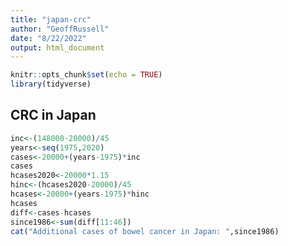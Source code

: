 ```yaml
---
title: "japan-crc"
author: "GeoffRussell"
date: "8/22/2022"
output: html_document
---
```


```r
knitr::opts_chunk$set(echo = TRUE)
library(tidyverse)
```

## CRC in Japan 

```r
inc<-(148000-20000)/45
years<-seq(1975,2020)
cases<-20000+(years-1975)*inc
cases
hcases2020<-20000*1.15
hinc<-(hcases2020-20000)/45
hcases<-20000+(years-1975)*hinc
hcases
diff<-cases-hcases
since1986<-sum(diff[11:46])
cat("Additional cases of bowel cancer in Japan: ",since1986)
```

